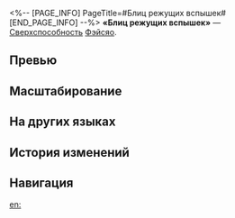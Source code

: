 <%-- [PAGE_INFO]
PageTitle=#Блиц режущих вспышек#
[END_PAGE_INFO] --%>
{{Навык Инфобокс
|Название         = Блиц режущих вспышек
|Изображение      = Навык Блиц режущих вспышек.png
|Персонаж         = Фэйсяо
|Тип              = Сверхспособность
|Тэг              = Одиночная атака
|УронСтойк        = 5
|ЭнергияГен       = 
|Энергия          = 
|Длительность     = 
|Описание         = Наносит выбранному противнику ветряной урон, равный {{Цвет|Выделенный|36%—64,8%}} от силы атаки Фэйсяо. Если {{Доп эффект|уязвимость цели пробита}}, то множитель урона повышается на {{Цвет|Выделенный|15%—33%}}.
|Свойство1        = 
|Масштабирование1 = 
}}
'''«Блиц режущих вспышек»''' — [[Сверхспособность]] [[Фэйсяо]].

==Превью==
{{Превью
|Файл = Блиц режущих вспышек Превью
}}

==Масштабирование==
{{Масштабирование навыка|тип=Сверхспособность
|36%;38.4%;40.8%;43.2%;45.6%;48%;51%;54%;57%;60%;62.4%;64.8%;67.2%;69.6%;72%
|15%;16.5%;18%;19.5%;21%;22.5%;24.38%;26.25%;28.13%;30%;31.5%;33%;34.5%;36%;37.5%
}}

==На других языках==
{{На других языках
|en   = Boltsunder Blitz
|zhs  = 闪裂刃舞
|zht  = 閃裂刃舞
|ja   = {{Rubi|閃裂刃舞|せんれつじんぶ}}
|ko   = 섬렬의 검무
|es   = Danza de cortes relámpago
|fr   = Éclair tonitruant des étoiles
|ru   = Блиц режущих вспышек
|th   = Boltsunder Blitz
|vi   = Vũ Điệu Lưỡi Đao Chớp Nhoáng
|de   = Schneidender Blitz im Tanz
|id   = Boltsunder Blitz
|pt   = Trovão Descendente
}}

==История изменений==
{{История изменений|3.5}}

==Навигация==
{{Навык Навбокс|Фэйсяо}}

[[en:]]